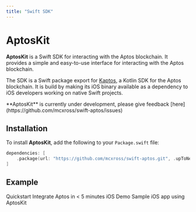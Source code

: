 ```yaml
---
title: "Swift SDK"
---
```



# AptosKit

**AptosKit** is a Swift SDK for interacting with the Aptos blockchain.
It provides a simple and easy-to-use interface for interacting with the Aptos
blockchain.

The SDK is a Swift package export for [Kaptos](./kotlin-sdk), a Kotlin SDK for
the Aptos blockchain. It is build by making its iOS binary available as a
dependency to iOS developers working on native Swift projects.

<Callout>
  **AptosKit** is currently under development, please give feedback [here](https://github.com/mcxross/swift-aptos/issues)
</Callout>

## Installation

To install **AptosKit**, add the following to your `Package.swift` file:

```swift filename="Package.swift"
dependencies: [
    .package(url: "https://github.com/mcxross/swift-aptos.git", .upToNextMajor(from: <version>))
]
```

## Example

<Cards>
  <Card href="./getting-started">
    <Card.Title>Quickstart</Card.Title>
    <Card.Description>Integrate Aptos in < 5 minutes</Card.Description>
  </Card>
  <Card href="https://github.com/mcxross/swift-aptos/tree/main/iOSDemo/iOSDemo">
    <Card.Title>iOS Demo</Card.Title>
    <Card.Description>Sample iOS app using AptosKit</Card.Description>
  </Card>
</Cards>
